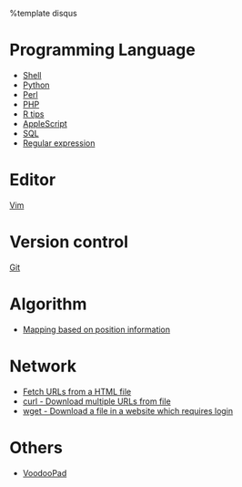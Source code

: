 %template disqus
= Programming Language =
* [[Learning Shell|Shell]]
* [[Python]]
* [[Learning Perl|Perl]]
* [[PHP]]
* [[R tips]]
* [[AppleScript]]
* [[SQL]]
* [[Regular expression]]

= Editor =
[[Vim]]

= Version control =
[[Git]]

= Algorithm =
* [[Mapping based on position information]]

= Network =
* [[Fetch URLs from a HTML file]]
* [[curl|curl - Download multiple URLs from file]]
* [[wget|wget - Download a file in a website which requires login]]

= Others =
* [[VoodooPad]]
